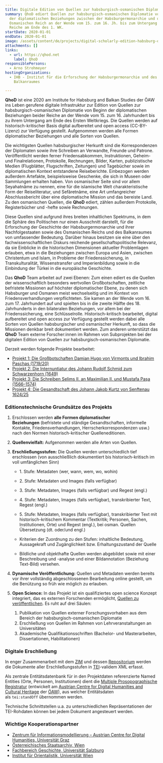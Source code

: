 ```yaml
---
title: Digitale Edition von Quellen zur habsburgisch-osmanischen Diplomatie 1500–1918
summary: QhoD ediert Quellen zur habsburgisch-osmanischen Diplomatie von Beginn
  der diplomatischen Beziehungen zwischen der Habsburgermonarchie und dem
  Osmanischen Reich an der Wende vom 15. zum 16. Jh. bis zum Untergang beider
  Reiche am Ende des 1. WK.
startDate: 2020-01-01
endDate: 2020-01-01
image: /assets/content/de/projects/digital-scholarly-edition-habsburg-ottoman-diplomatic-sources-1500-1918/qhod-federnakronym-rgb-neg_neu2.png
attachments: []
links:
  - url: https://qhod.net
    label: QhoD
responsiblePersons:
  - Arno Strohmeyer
hostingOrganizations:
  - IHB - Institut für die Erforschung der Habsburgermonarchie und des
    Balkanraumes

---
```

**QhoD** ist eine 2020 am Institute for Habsburg and Balkan Studies der ÖAW ins Leben gerufene digitale Infrastruktur zur Edition von Quellen zur habsburgisch-osmanischen Diplomatie von Beginn der diplomatischen Beziehungen beider Reiche an der Wende vom 15. zum 16. Jahrhundert bis zu ihrem Untergang am Ende des Ersten Weltkriegs. Die Quellen werden auf historisch-kritischer Basis digital aufbereitet und open access (CC-BY-Lizenz) zur Verfügung gestellt. Aufgenommen werden alle Formen diplomatischer Beziehungen und alle Sorten von Quellen.

Die wichtigsten Quellen habsburgischer Herkunft sind die Korrespondenzen der Diplomaten sowie ihre Schreiben an Verwandte, Freunde und Patrone. Veröffentlicht werden ferner Friedensabkommen, Instruktionen, Geheim- und Finalrelationen, Protokolle, Rechnungen, Bilder, Karten, publizistische Medien (Flugblätter, Flugschriften, Zeitungen) und Tagebücher sowie im diplomatischen Kontext entstandene Reiseberichte. Einbezogen werden außerdem Artefakte, beispielsweise Geschenke, die sich in Museen oder Sammlungen erhalten haben. Von osmanischer Seite sind vor allem Seyahatnâme zu nennen, eine für die islamische Welt charakteristische Form der Reiseliteratur, und Sefâretnâme, eine Art umfangreicher Abschlussbericht über eine diplomatische Mission und das bereiste Land. Zu den osmanischen Quellen, die **QhoD** ediert, zählen außerdem Protokolle, Registerbücher und -hefte sowie Rechnungen.

Diese Quellen sind aufgrund ihres breiten inhaltlichen Spektrums, in dem die Sphäre des Politischen nur einen Ausschnitt darstellt, für die Erforschung der Geschichte der Habsburgermonarchie und ihrer Nachfolgestaaten sowie des Osmanischen Reichs und des Balkanraumes von umfassender Bedeutung. Darüber hinaus besitzen sie eine über den fachwissenschaftlichen Diskurs reichende gesellschaftspolitische Relevanz, da sie Einblicke in die historischen Dimensionen aktueller Problemlagen erlauben, etwa in die Beziehungen zwischen Europa und Asien, zwischen Christentum und Islam, in Probleme der Friedenssicherung, in Transkulturalität, Wissenstransfer und Imperienbildung sowie in die Einbindung der Türkei in die europäische Geschichte.

Das **QhoD** Team arbeitet auf zwei Ebenen: Zum einen ediert es die Quellen der wissenschaftlich besonders wertvollen Großbotschaften, zeitliche befristete Missionen auf höchster diplomatischer Ebene, zu denen sich Habsburger und Osmanen meist wechselseitig und im Kontext von Friedensverhandlungen verpflichteten. Sie kamen an der Wende vom 16. zum 17. Jahrhundert auf und spielten bis in die zweite Hälfte des 18. Jahrhunderts in den bilateralen Beziehungen, vor allem bei der Friedenssicherung, eine Schlüsselrolle. Historisch-kritisch bearbeitet, digital aufbereitet und open access zur Verfügung gestellt werden dabei alle Sorten von Quellen habsburgischer und osmanischer Herkunft, so dass die Missionen denkbar breit dokumentiert werden. Zum anderen unterstützt das **QhoD** Team externe Forscher:innen im Rahmen von Subprojekten bei der digitalen Edition von Quellen zur habsburgisch-osmanischen Diplomatie.

Derzeit werden folgende Projekte bearbeitet:

*   [Projekt 1: Die Großbotschaften Damian Hugo von Virmonts und Ibrahim Paschas (1719/20)](https://qhod.net/context:vipa)
*   [Projekt 2: Die Internuntiatur des Johann Rudolf Schmid zum Schwarzenhorn (1649)](https://qhod.net/context:dipko)
*   [Projekt 3: Die Schreiben Selims II. an Maximilian II. und Mustafa Paşa (1566–1574)](https://qhod.net/context:sema)
*   [Projekt 4: Die Gesandtschaft des Johann Jakob Kurtz von Senftenau 1624/25](https://qhod.net/archive/objects/context:qhod/methods/sdef:Context/get?mode=kuse-preview)

### **Editionstechnische Grundsätze des Projekts**

1.  Erschlossen werden **alle Formen diplomatischer Beziehungen** (befristete und ständige Gesandtschaften, informelle Kontakte, Friedensverhandlungen, Herrscherkorrespondenzen usw.) nach den Normen historisch-kritischer Quelleneditionen.
2.  **Quellenvielfalt:** Aufgenommen werden alle Arten von Quellen.
3.  **Erschließungsstufen:** Die Quellen werden unterschiedlich tief erschlossen (von ausschließlich dokumentiert bis historisch-kritisch im voll umfänglichen Sinn)
    
    *   1\. Stufe: Metadaten (wer, wann, wem, wo, wohin)
    *   2\. Stufe: Metadaten und Images (falls verfügbar)
    *   3\. Stufe: Metadaten, Images (falls verfügbar) und Regest (engl.)
    *   4\. Stufe: Metadaten, Images (falls verfügbar), transkribierter Text, Regest (engl.)
    *   5\. Stufe: Metadaten, Images (falls verfügbar), transkribierter Text mit historisch-kritischem Kommentar (Textkritik; Personen, Sachen, Institutionen, Orte) und Regest (engl.), bei osman. Quellen Übersetzung (dt. oder/und engl.)
    
    *   Kriterien der Zuordnung zu den Stufen: inhaltliche Bedeutung, Aussagekraft und Zugänglichkeit bzw. Erhaltungszustand der Quelle
    *   Bildliche und objekthafte Quellen werden abgebildet sowie mit einer Beschreibung und -analyse und einer Bildannotation (Beziehung Text-Bild) versehen.
4.  **Dynamische Veröffentlichung:** Quellen und Metadaten werden bereits vor ihrer vollständig abgeschlossenen Bearbeitung online gestellt, um die Benützung so früh wie möglich zu erlauben.
5.  **Open Science:** In das Projekt ist ein qualifiziertes open science Konzept integriert, das es externen Forschenden ermöglicht, [Quellen zu veröffentlichen](https://qhod.net/context:qhod/sdef:Context/get?mode=participate). Es ruht auf drei Säulen:
    1.  Publikation von Quellen externer Forschungsvorhaben aus dem Bereich der habsburgisch-osmanischen Diplomatie
    2.  Erschließung von Quellen im Rahmen von Lehrveranstaltungen an Universitäten
    3.  Akademische Qualifikationsschriften (Bachelor- und Masterarbeiten, Dissertationen, Habilitationen)

### **Digitale Erschließung**

In enger Zusammenarbeit mit dem [ZIM](https://zim.uni-graz.at/) und dessen [Repositorium](https://gams.uni-graz.at/) werden die Dokumente aller Erschließungsstufen in [TEI](https://www.tei-c.org/)\-validem XML erfasst.

Als zentrale Entitätsdatenbank für in den Projektdaten referenzierte Named Entities (Orte, Personen, Institutionen) dient die [Multiple Prosopographische Registratur](https://mpr.acdh.oeaw.ac.at/) (entwickelt am [Austrian Centre for Digital Humanities and Cultural Heritage](https://acdh.oeaw.ac.at/) der [ÖAW](https://www.oeaw.ac.at/)), aus welcher Entitätsdaten als `tei:standOff` übernommen werden.

Technische Schnittstellen u.a. zu unterschiedlichen Repräsentationen der TEI-Rohdaten können bei jedem Dokument angesteuert werden.

### **Wichtige Kooperationspartner**

*   [Zentrum für Informationsmodellierung – Austrian Centre for Digital Humanities, Universität Graz](https://zim.uni-graz.at/)
*   [Österreichisches Staatsarchiv, Wien](https://www.oesta.gv.at/)
*   [Fachbereich Geschichte, Universität Salzburg](https://www.plus.ac.at/geschichte/)
*   [Institut für Orientalistik, Universität Wien](https://orientalistik.univie.ac.at/)